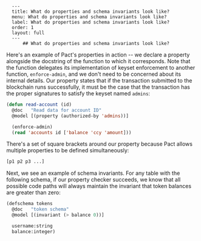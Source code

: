       ---
      title: What do properties and schema invariants look like?
      menu: What do properties and schema invariants look like?
      label: What do properties and schema invariants look like?
      order: 1
      layout: full
      ---
          ## What do properties and schema invariants look like?

Here's an example of Pact's properties in action -- we declare a property
alongside the docstring of the function to which it corresponds. Note that the
function delegates its implementation of keyset enforcement to another function,
`enforce-admin`, and we don't need to be concerned about its internal details.
Our property states that if the transaction submitted to the blockchain runs
successfully, it must be the case that the transaction has the proper signatures
to satisfy the keyset named `admins`:

```lisp
(defun read-account (id)
  @doc   "Read data for account ID"
  @model [(property (authorized-by 'admins))]

  (enforce-admin)
  (read 'accounts id ['balance 'ccy 'amount]))
```

There's a set of square brackets around our property because Pact allows
multiple properties to be defined simultaneously:

```lisp
[p1 p2 p3 ...]
```

Next, we see an example of schema invariants. For any table with the following
schema, if our property checker succeeds, we know that all possible code paths
will always maintain the invariant that token balances are greater than zero:

```lisp
(defschema tokens
  @doc   "token schema"
  @model [(invariant (> balance 0))]

  username:string
  balance:integer)
```

